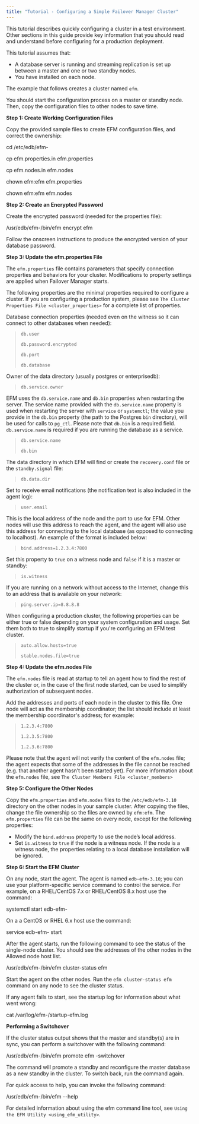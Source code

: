 ```yaml
---
title: "Tutorial - Configuring a Simple Failover Manager Cluster"
---
```


<div id="tutorial" class="registered_link"></div>


This tutorial describes quickly configuring a cluster in a test environment. Other sections in this guide provide key information that you should read and understand before configuring for a production deployment.

This tutorial assumes that:

  - A database server is running and streaming replication is set up between a master and one or two standby nodes.
  - You have installed on each node.

The example that follows creates a cluster named `efm`.

You should start the configuration process on a master or standby node. Then, copy the configuration files to other nodes to save time.

**Step 1: Create Working Configuration Files**

Copy the provided sample files to create EFM configuration files, and correct the ownership:

<div class="parsed-literal">

cd /etc/edb/efm-

cp efm.properties.in efm.properties

cp efm.nodes.in efm.nodes

chown efm:efm efm.properties

chown efm:efm efm.nodes

</div>

**Step 2: Create an Encrypted Password**

Create the encrypted password (needed for the properties file):

<div class="parsed-literal">

/usr/edb/efm-/bin/efm encrypt efm

</div>

Follow the onscreen instructions to produce the encrypted version of your database password.

**Step 3: Update the efm.properties File**

The `efm.properties` file contains parameters that specify connection properties and behaviors for your cluster. Modifications to property settings are applied when Failover Manager starts.

The following properties are the minimal properties required to configure a cluster. If you are configuring a production system, please see `The Cluster Properties File <cluster_properties>` for a complete list of properties.

Database connection properties (needed even on the witness so it can connect to other databases when needed):

> `db.user`
> 
> `db.password.encrypted`
> 
> `db.port`
> 
> `db.database`

Owner of the data directory (usually postgres or enterprisedb):

> `db.service.owner`

EFM uses the `db.service.name` and `db.bin` properties when restarting the server. The service name provided with the `db.service.name` property is used when restarting the server with `service` or `systemctl`; the value you provide in the `db.bin` property (the path to the Postgres `bin` directory), will be used for calls to `pg_ctl`. Please note that `db.bin` is a required field. `db.service.name` is required if you are running the database as a service.

> `db.service.name`
> 
> `db.bin`

The data directory in which EFM will find or create the `recovery.conf` file or the `standby.signal` file:

> `db.data.dir`

Set to receive email notifications (the notification text is also included in the agent log):

> `user.email`

This is the local address of the node and the port to use for EFM. Other nodes will use this address to reach the agent, and the agent will also use this address for connecting to the local database (as opposed to connecting to localhost). An example of the format is included below:

> `bind.address=1.2.3.4:7800`

Set this property to `true` on a witness node and `false` if it is a master or standby:

> `is.witness`

If you are running on a network without access to the Internet, change this to an address that is available on your network:

> `ping.server.ip=8.8.8.8`

When configuring a production cluster, the following properties can be either true or false depending on your system configuration and usage. Set them both to true to simplify startup if you're configuring an EFM test cluster.

> `auto.allow.hosts=true`
> 
> `stable.nodes.file=true`

**Step 4: Update the efm.nodes File**

The `efm.nodes` file is read at startup to tell an agent how to find the rest of the cluster or, in the case of the first node started, can be used to simplify authorization of subsequent nodes.

Add the addresses and ports of each node in the cluster to this file. One node will act as the membership coordinator; the list should include at least the membership coordinator's address; for example:

> `1.2.3.4:7800`
> 
> `1.2.3.5:7800`
> 
> `1.2.3.6:7800`

Please note that the agent will not verify the content of the `efm.nodes` file; the agent expects that some of the addresses in the file cannot be reached (e.g. that another agent hasn’t been started yet). For more information about the `efm.nodes` file, see `The Cluster Members File <cluster_members>`

**Step 5: Configure the Other Nodes**

Copy the `efm.properties` and `efm.nodes` files to the `/etc/edb/efm-3.10` directory on the other nodes in your sample cluster. After copying the files, change the file ownership so the files are owned by `efm:efm`. The `efm.properties` file can be the same on every node, except for the following properties:

  - Modify the `bind.address` property to use the node’s local address.
  - Set `is.witness` to `true` if the node is a witness node. If the node is a witness node, the properties relating to a local database installation will be ignored.

**Step 6: Start the EFM Cluster**

On any node, start the agent. The agent is named `edb-efm-3.10`; you can use your platform-specific service command to control the service. For example, on a RHEL/CentOS 7.x or RHEL/CentOS 8.x host use the command:

<div class="parsed-literal">

systemctl start edb-efm-

</div>

On a a CentOS or RHEL 6.x host use the command:

<div class="parsed-literal">

service edb-efm- start

</div>

After the agent starts, run the following command to see the status of the single-node cluster. You should see the addresses of the other nodes in the Allowed node host list.

<div class="parsed-literal">

/usr/edb/efm-/bin/efm cluster-status efm

</div>

Start the agent on the other nodes. Run the `efm cluster-status efm` command on any node to see the cluster status.

If any agent fails to start, see the startup log for information about what went wrong:

<div class="parsed-literal">

cat /var/log/efm-/startup-efm.log

</div>

**Performing a Switchover**

If the cluster status output shows that the master and standby(s) are in sync, you can perform a switchover with the following command:

<div class="parsed-literal">

/usr/edb/efm-/bin/efm promote efm -switchover

</div>

The command will promote a standby and reconfigure the master database as a new standby in the cluster. To switch back, run the command again.

For quick access to help, you can invoke the following command:

<div class="parsed-literal">

/usr/edb/efm-/bin/efm --help

</div>

For detailed information about using the efm command line tool, see `Using the EFM Utility <using_efm_utility>`.
